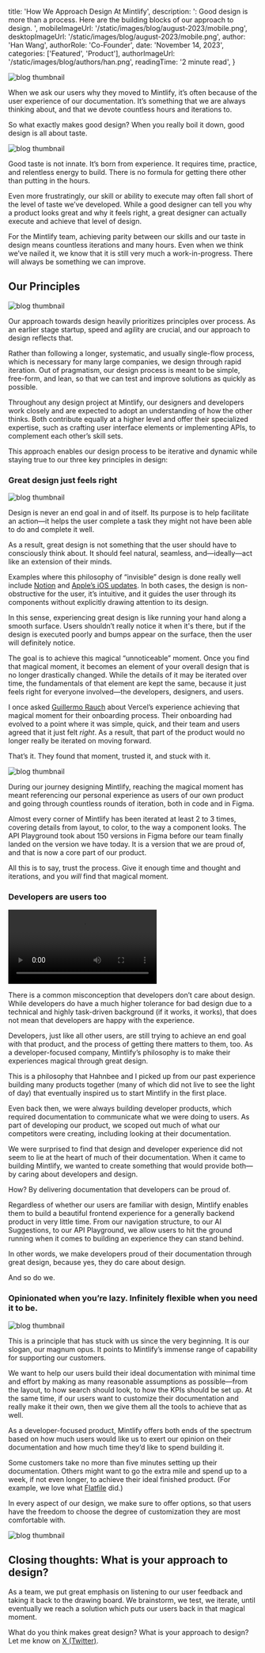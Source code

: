 
  title: 'How We Approach Design At Mintlify',
  description:
    ': Good design is more than a process. Here are the building blocks of our approach to design. ',
  mobileImageUrl: '/static/images/blog/august-2023/mobile.png',
  desktopImageUrl: '/static/images/blog/august-2023/mobile.png',
  author: 'Han Wang',
  authorRole: 'Co-Founder',
  date: 'November 14, 2023',
  categories: ['Featured', 'Product'],
  authorImageUrl: '/static/images/blog/authors/han.png',
  readingTime: '2 minute read',
}


<img
  src="/static/images/blog/october-2023/desktop.png"
  alt="blog thumbnail"
  className="w-full rounded-md"
/>

When we ask our users why they moved to Mintlify, it’s often because of the user experience of our documentation. It’s something that we are always thinking about, and that we devote countless hours and iterations to.

So what exactly makes good design? When you really boil it down, good design is all about taste. 

<img
  src="https://media.giphy.com/media/3q3QK6KyDVUBzih7hB/giphy.gif"
  alt="blog thumbnail"
  className="w-full rounded-md"
/>


Good taste is not innate. It’s born from experience. It requires time, practice, and relentless energy to build. There is no formula for getting there other than putting in the hours. 

Even more frustratingly, our skill or ability to execute may often fall short of the level of taste we’ve developed. While a good designer can tell you why a product looks great and why it feels right, a great designer can actually execute and achieve that level of design. 

For the Mintlify team, achieving parity between our skills and our taste in design means countless iterations and many hours. Even when we think we’ve nailed it, we know that it is still very much a work-in-progress. There will always be something we can improve.

## Our Principles

<img
  src="/static/images/blog/how-we-design-at-mintlify/figma.png"
  alt="blog thumbnail"
  className="w-full rounded-md"
/>

Our approach towards design heavily prioritizes principles over process. As an earlier stage startup, speed and agility are crucial, and our approach to design reflects that. 

Rather than following a longer, systematic, and usually single-flow process, which is necessary for many large companies, we design through rapid iteration. Out of pragmatism, our design process is meant to be simple, free-form, and lean, so that we can test and improve solutions as quickly as possible. 

Throughout any design project at Mintlify, our designers and developers work closely and are expected to adopt an understanding of how the other thinks. Both contribute equally at a higher level and offer their specialized expertise, such as crafting user interface elements or implementing APIs, to complement each other’s skill sets. 

This approach enables our design process to be iterative and dynamic while staying true to our three key principles in design: 

### Great design just feels right

<img
  src="/static/images/blog/how-we-design-at-mintlify/notion-apple-combined.jpg"
  alt="blog thumbnail"
  className="w-full rounded-md"
/>

Design is never an end goal in and of itself. Its purpose is to help facilitate an action—it helps the user complete a task they might not have been able to do and complete it well.   

As a result, great design is not something that the user should have to consciously think about. It should feel natural, seamless, and—ideally—act like an extension of their minds.

Examples where this philosophy of “invisible” design is done really well include [Notion](https://www.notion.so/) and [Apple’s iOS updates](https://www.apple.com/). In both cases, the design is non-obstructive for the user, it’s intuitive, and it guides the user through its components without explicitly drawing attention to its design. 

In this sense, experiencing great design is like running your hand along a smooth surface. Users shouldn’t really notice it when it's there, but if the design is executed poorly and bumps appear on the surface, then the user will definitely notice.

The goal is to achieve this magical “unnoticeable” moment. Once you find that magical moment, it becomes an element of your overall design that is no longer drastically changed. While the details of it may be iterated over time, the fundamentals of that element are kept the same, because it just feels right for everyone involved—the developers, designers, and users.

I once asked [Guillermo Rauch](https://twitter.com/rauchg?ref_src=twsrc%5Egoogle%7Ctwcamp%5Eserp%7Ctwgr%5Eauthor) about Vercel’s experience achieving that magical moment for their onboarding process. Their onboarding had evolved to a point where it was simple, quick, and their team and users agreed that it just felt  _right_. As a result, that part of the product would no longer really be iterated on moving forward. 

That’s it. They found that moment, trusted it, and stuck with it. 

<img
  src="/static/images/blog/how-we-design-at-mintlify/vercel.jpeg"
  alt="blog thumbnail"
  className="w-full rounded-md"
/>

During our journey designing Mintlify, reaching the magical moment has meant referencing our personal experience as users of our own product and going through countless rounds of iteration, both in code and in Figma. 

Almost every corner of Mintlify has been iterated at least 2 to 3 times, covering details from layout, to color, to the way a component looks. The API Playground took about 150 versions in Figma before our team finally landed on the version we have today. It is a version that we are proud of, and that is now a core part of our product. 

All this is to say, trust the process. Give it enough time and thought and iterations, and you _will_ find that magical moment.  

### Developers are users too

<video className="w-full" controls>
  <source src="/static/images/blog/how-we-design-at-mintlify/developer-focused.mp4" type="video/mp4" />
</video>

There is a common misconception that developers don’t care about design. While developers do have a much higher tolerance for bad design due to a technical and highly task-driven background (if it works, it works), that does not mean that developers are happy with the experience.

Developers, just like all other users, are still trying to achieve an end goal with that product, and the process of getting there matters to them, too. As a developer-focused company, Mintlify’s philosophy is to make their experiences magical through great design. 

This is a philosophy that Hahnbee and I picked up from our past experience building many products together (many of which did not live to see the light of day) that eventually inspired us to start Mintlify in the first place.

Even back then, we were always building developer products, which required documentation to communicate what we were doing to users. As part of developing our product, we scoped out much of what our competitors were creating, including looking at their documentation.

We were surprised to find that design and developer experience did not seem to lie at the heart of much of their documentation. When it came to building Mintlify, we wanted to create something that would provide both—by caring about developers and design. 

How? By delivering documentation that developers can be proud of. 

Regardless of whether our users are familiar with design, Mintlify enables them to build a beautiful frontend experience for a generally backend product in very little time. From our navigation structure, to our AI Suggestions, to our API Playground, we allow users to hit the ground running when it comes to building an experience they can stand behind. 

In other words, we make developers proud of their documentation through great design, because yes, they do care about design. 

And so do we. 

### Opinionated when you’re lazy. Infinitely flexible when you need it to be. 

<img
  src="/static/images/blog/how-we-design-at-mintlify/starter-kit.png"
  alt="blog thumbnail"
  className="w-full rounded-md"
/>

This is a principle that has stuck with us since the very beginning. It is our slogan, our magnum opus. It points to Mintlify’s immense range of capability for supporting our customers. 

We want to help our users build their ideal documentation with minimal time and effort by making as many reasonable assumptions as possible—from the layout, to how search should look, to how the KPIs should be set up. At the same time, if our users want to customize their documentation and really make it their own, then we give them all the tools to achieve that as well.   

As a developer-focused product, Mintlify offers both ends of the spectrum based on how much users would like us to exert our opinion on their documentation and how much time they’d like to spend building it. 

Some customers take no more than five minutes setting up their documentation. Others might want to go the extra mile and spend up to a week, if not even longer, to achieve their ideal finished product. (For example, we love what [Flatfile](https://flatfile.com/docs/overview) did.)

In every aspect of our design, we make sure to offer options, so that users have the freedom to choose the degree of customization they are most comfortable with.

<img
  src="/static/images/blog/how-we-design-at-mintlify/flatfile-docs.png"
  alt="blog thumbnail"
  className="w-full rounded-md"
/>

## Closing thoughts: What is your approach to design? 

As a team, we put great emphasis on listening to our user feedback and taking it back to the drawing board. We brainstorm, we test, we iterate, until eventually we reach a solution which puts our users back in that magical moment.

What do you think makes great design? What is your approach to design? Let me know on [X (Twitter)](https://twitter.com/handotdev).
